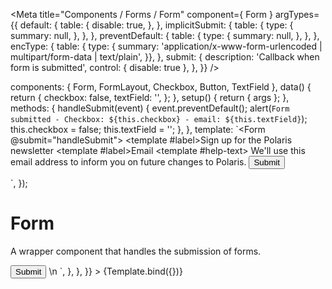 

<Meta
  title="Components / Forms / Form"
  component={ Form }
  argTypes={{
    default: {
      table: {
        disable: true,
      },
    },
    implicitSubmit: {
      table: {
        type: {
          summary: null,
        },
      },
    },
    preventDefault: {
      table: {
        type: {
          summary: null,
        },
      },
    },
    encType: {
      table: { type: {
        summary: 'application/x-www-form-urlencoded | multipart/form-data | text/plain',
      }},
    },
    submit: {
      description: 'Callback when form is submitted',
      control: { disable: true },
    },
  }}
/>

  components: { Form, FormLayout, Checkbox, Button, TextField },
  data() {
    return {
      checkbox: false,
      textField: '',
    };
  },
  setup() { return { args }; },
  methods: {
    handleSubmit(event) {
      event.preventDefault();
      alert(`Form submitted - Checkbox: ${this.checkbox} - email: ${this.textField}`);
      this.checkbox = false;
      this.textField = '';
    },
  },
  template: `<Form @submit="handleSubmit">
    <FormLayout>
      <Checkbox id="signUpCheckbox" v-model="checkbox">
        <template #label>Sign up for the Polaris newsletter</template>
      </Checkbox>
      <TextField v-model="textField" type="email" autoComplete="email">
        <template #label>Email</template>
        <template #help-text>
          <span>
            We'll use this email address to inform you on future changes to
            Polaris.
          </span>
        </template>
      </TextField>
      <Button primary submit>Submit</Button>
    </FormLayout>
  </Form>`,
});

# Form

A wrapper component that handles the submission of forms.

<Canvas>
  <Story
    name="Form"
    height="200px"
    parameters={{
      docs: {
        source: {
          code: dedent`
            <Form @submit="handleSubmit" data-submit="handleSubmit">
              <FormLayout>
                <Checkbox id="signUpCheckbox" v-model="checkbox">
                  <template #label>Sign up for the Polaris newsletter</template>
                </Checkbox>
                <TextField v-model="textField" type="email" autoComplete="email">
                  <template #label>Email</template>
                  <template #help-text>
                    <span>
                      We'll use this email address to inform you on future changes to
                      Polaris.
                    </span>
                  </template>
                </TextField>
                <Button primary submit>Submit</Button>
              </FormLayout>
            </Form>\n
            <script>
              data() {
                return {
                  checkbox: false,
                  textField: '',
                };
              },
              methods: {
                handleSubmit(event) {
                  event.preventDefault();
                  alert(\`Form submitted - Checkbox: \${this.checkbox} - email: \${this.textField}\`);
                  this.checkbox = false;
                  this.textField = '';
                },
              },
            </script>
          `,
        },
      },
    }}
  >
    {Template.bind({})}
  </Story>
</Canvas>

<ArgsTable story="Form"/>
